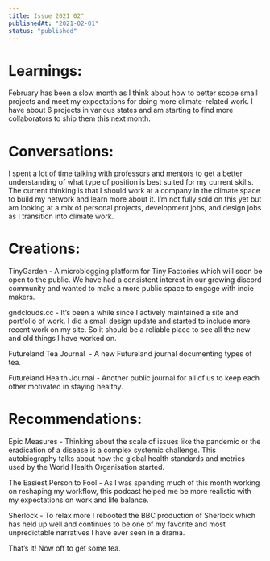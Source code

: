 ```yaml
---
title: Issue 2021 02"
publishedAt: "2021-02-01"
status: "published"
---
```


# Learnings:

February has been a slow month as I think about how to better scope small projects and meet my expectations for doing more climate-related work. I have about 6 projects in various states and am starting to find more collaborators to ship them this next month.

# Conversations:

I spent a lot of time talking with professors and mentors to get a better understanding of what type of position is best suited for my current skills. The current thinking is that I should work at a company in the climate space to build my network and learn more about it. I’m not fully sold on this yet but am looking at a mix of personal projects, development jobs, and design jobs as I transition into climate work.

# Creations:

TinyGarden - A microblogging platform for Tiny Factories which will soon be open to the public. We have had a consistent interest in our growing discord community and wanted to make a more public space to engage with indie makers.

gndclouds.cc - It’s been a while since I actively maintained a site and portfolio of work. I did a small design update and started to include more recent work on my site. So it should be a reliable place to see all the new and old things I have worked on.

Futureland Tea Journal  - A new Futureland journal documenting types of tea.

Futureland Health Journal - Another public journal for all of us to keep each other motivated in staying healthy.

# Recommendations:

Epic Measures - Thinking about the scale of issues like the pandemic or the eradication of a disease is a complex systemic challenge. This autobiography talks about how the global health standards and metrics used by the World Health Organisation started.

The Easiest Person to Fool - As I was spending much of this month working on reshaping my workflow, this podcast helped me be more realistic with my expectations on work and life balance.

Sherlock - To relax more I rebooted the BBC production of Sherlock which has held up well and continues to be one of my favorite and most unpredictable narratives I have ever seen in a drama.

That’s it! Now off to get some tea.
